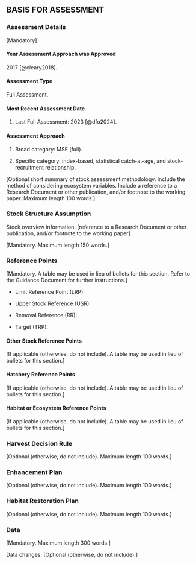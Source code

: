 ## BASIS FOR ASSESSMENT {-}

### Assessment Details {-}

[Mandatory]

#### Year Assessment Approach was Approved {-}

<!-- [Mandatory; year and reference] -->
2017 [@cleary2018].

#### Assessment Type {-}

<!-- [Mandatory. -->
<!-- Select one of the following: -->
Full Assessment.
<!-- Interim Year Update, or -->
<!-- Harvest Decision Rule (HDR) Update. -->
<!-- See the Guidance Document for definitions.]  -->

#### Most Recent Assessment Date {-}

1.	Last Full Assessment: 2023 [@dfo2024].

<!-- 1.	Last Interim Year Update: [date and reference] -->

#### Assessment Approach {-}

1. Broad category:
<!-- [Select one of the following: -->
<!-- Data-poor (e.g., catch-MSY, very limited data, etc.), -->
<!-- index-based (trends in empirical indices only), -->
<!-- single stock assessment model, -->
<!-- model ensemble, -->
MSE (full).
<!-- or MSE-lite), -->
<!-- Wild Salmon Policy Integrated Assessment, -->
<!-- multiple approaches, -->
<!-- other (specify)] -->

1.	Specific category:
<!-- [Select one or as many as apply: -->
<!-- No data, -->
<!-- Index-based (fishery-dependent indices only), -->
index-based,
<!-- (including fishery-dependent and fishery-independent indices), -->
<!-- Delay difference, -->
<!-- Biomass dynamics, -->
<!-- Virtual population analysis, -->
<!-- Statistical catch-at-length, -->
statistical catch-at-age, and
<!-- State-Space, -->
<!-- Sequential Population Analysis, -->
<!-- Surplus Production, -->
stock-recruitment relationship.
<!-- Potential Biological Removal, -->
<!-- Other (please explain)] -->

[Optional short summary of stock assessment methodology.
Include the method of considering ecosystem variables.
Include a reference to a Research Document or other publication,
and/or footnote to the working paper.
Maximum length 100 words.]

### Stock Structure Assumption {-}

Stock overview information:
[reference to a Research Document or other publication,
and/or footnote to the working paper]

[Mandatory. Maximum length 150 words.]

### Reference Points {-}

[Mandatory.
A table may be used in lieu of bullets for this section.
Refer to the Guidance Document for further instructions.]

- Limit Reference Point (LRP): 

- Upper Stock Reference (USR):

- Removal Reference (RR): 

- Target (TRP): 

#### Other Stock Reference Points {-}

[If applicable (otherwise, do not include).
A table may be used in lieu of bullets for this section.] 

#### Hatchery Reference Points {-}

[If applicable (otherwise, do not include).
A table may be used in lieu of bullets for this section.] 

#### Habitat or Ecosystem Reference Points {-}

[If applicable (otherwise, do not include).
A table may be used in lieu of bullets for this section.] 

### Harvest Decision Rule {-}

[Optional (otherwise, do not include).
Maximum length 100 words.]

### Enhancement Plan {-}

[Optional (otherwise, do not include).
Maximum length 100 words.]

### Habitat Restoration Plan {-}

[Optional (otherwise, do not include).
Maximum length 100 words.]

### Data {-}

[Mandatory.
Maximum length 300 words.] 

Data changes:
[Optional (otherwise, do not include).]

